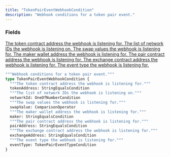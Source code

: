 ```yaml
---
title: "TokenPairEventWebhookCondition"
description: "Webhook conditions for a token pair event."
---
```


### Fields

<a href="/api-reference/types/stringequalscondition">
  <ResponseField name="tokenAddress" type="StringEqualsCondition">
    The token contract address the webhook is listening for.
  </ResponseField>
</a>

<a href="/api-reference/types/oneofnumbercondition">
  <ResponseField name="networkId" type="OneOfNumberCondition">
    The list of network IDs the webhook is listening on.
  </ResponseField>
</a>

<a href="/api-reference/types/comparisonoperator">
  <ResponseField name="swapValue" type="ComparisonOperator">
    The swap values the webhook is listening for.
  </ResponseField>
</a>

<a href="/api-reference/types/stringequalscondition">
  <ResponseField name="maker" type="StringEqualsCondition">
    The maker wallet address the webhook is listening for.
  </ResponseField>
</a>

<a href="/api-reference/types/stringequalscondition">
  <ResponseField name="pairAddress" type="StringEqualsCondition">
    The pair contract address the webhook is listening for.
  </ResponseField>
</a>

<a href="/api-reference/types/stringequalscondition">
  <ResponseField name="exchangeAddress" type="StringEqualsCondition">
    The exchange contract address the webhook is listening for.
  </ResponseField>
</a>

<a href="/api-reference/types/tokenpaireventtypecondition">
  <ResponseField name="eventType" type="TokenPairEventTypeCondition">
    The event type the webhook is listening for.
  </ResponseField>
</a>


```graphql TokenPairEventWebhookCondition
"""Webhook conditions for a token pair event."""
type TokenPairEventWebhookCondition {
  """The token contract address the webhook is listening for."""
  tokenAddress: StringEqualsCondition
  """The list of network IDs the webhook is listening on."""
  networkId: OneOfNumberCondition
  """The swap values the webhook is listening for."""
  swapValue: ComparisonOperator
  """The maker wallet address the webhook is listening for."""
  maker: StringEqualsCondition
  """The pair contract address the webhook is listening for."""
  pairAddress: StringEqualsCondition
  """The exchange contract address the webhook is listening for."""
  exchangeAddress: StringEqualsCondition
  """The event type the webhook is listening for."""
  eventType: TokenPairEventTypeCondition
}
```
